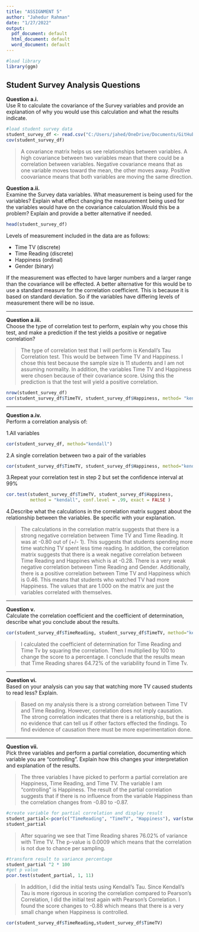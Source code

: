 ---
title: "ASSIGNMENT 5"
author: "Jahedur Rahman"
date: "1/27/2022"
output:
  pdf_document: default
  html_document: default
  word_document: default
---

```{r echo=FALSE, include=FALSE}
#load library
library(ggm)
```

## Student Survey Analysis Questions

**Question a.i.**\
Use R to calculate the covariance of the Survey variables and provide an explanation of why you would use this calculation and what the results indicate.

```{r, echo=TRUE, include=TRUE}
#load student survey data
student_survey_df <- read.csv("C:/Users/jahed/OneDrive/Documents/GitHub/dsc520/data/student-survey.csv")
cov(student_survey_df)
```

> A covariance matrix helps us see relationships between variables. A high covariance between two variables mean that there could be a correlation between variables. Negative covariance means that as one variable moves toward the mean, the other moves away. Positive coovariance means that both variables are moving the same direction. 

**Question a.ii.**\
Examine the Survey data variables. What measurement is being used for the variables? Explain what effect changing the measurement being used for the variables would have on the covariance calculation.Would this be a problem? Explain and provide a better alternative if needed.

```{r, echo=TRUE, include=TRUE}
head(student_survey_df)
```

Levels of measurement included in the data are as follows:

-   Time TV (discrete)
-   Time Reading (discrete)
-   Happiness (ordinal)
-   Gender (binary)

If the measurement was effected to have larger numbers and a larger range than the covariance will be effected. A better alternative for this would be to use a standard measure for the correlation coefficient. This is because it is based on standard deviation. So if the variables have differing levels of measurement there will be no issue.


------------------------------------------------------------------------

**Question a.iii.**\
Choose the type of correlation test to perform, explain why you chose this test, and make a prediction if the test yields a positive or negative correlation?

> The type of correlation test that I will perform is Kendall's Tau Correlation test. This would be between Time TV and Happiness. I chose this test because the sample size is 11 students and I am not assuming normality. In addition, the variables Time TV and Happiness were chosen because of their covariance score. Using this the prediction is that the test will yield a positive correlation.
```{r echo=TRUE, include=TRUE}
nrow(student_survey_df)
cor(student_survey_df$TimeTV, student_survey_df$Happiness, method= "kendall")
```

------------------------------------------------------------------------

**Question a.iv.**\
Perform a correlation analysis of:

1.All variables

```{r, echo=TRUE, include=TRUE}
cor(student_survey_df, method="kendall")
```

2.A single correlation between two a pair of the variables

```{r, echo=TRUE, include=TRUE}
cor(student_survey_df$TimeTV, student_survey_df$Happiness, method="kendall")
```

3.Repeat your correlation test in step 2 but set the confidence interval at 99%

```{r, echo=TRUE, include=TRUE}
cor.test(student_survey_df$TimeTV, student_survey_df$Happiness,
         method = "kendall", conf.level = .99, exact = FALSE )
```

4.Describe what the calculations in the correlation matrix suggest about the relationship between the variables. Be specific with your explanation.

> The calculations in the correlation matrix suggests that there is a strong negative correlation between Time TV and Time Reading. It was at -0.80 out of (+/- 1). This suggests that students spending more time watching TV spent less time reading. In addition, the correlation matrix suggests that there is a weak negative correlation between Time Reading and Happines which is at -0.28. There is a very weak negative correlation between Time Reading and Gender. Additionally, there is a positive correlation between Time TV and Happiness which is 0.46. This means that students who watched TV had more Happiness. The values that are 1.000 on the matrix are just the variables correlated with themselves. 

------------------------------------------------------------------------

**Question v.**\
Calculate the correlation coefficient and the coefficient of determination, describe what you conclude about the results.

```{r, echo=TRUE,include=TRUE}
cor(student_survey_df$TimeReading, student_survey_df$TimeTV, method="kendall")^2 * 100
```

> I calculated the coefficient of determination for Time Reading and Time Tv by squaring the correlation. Then I multiplied by 100 to change the score to a percentage. I conclude that the results mean that Time Reading shares 64.72% of the variability found in Time Tv.

------------------------------------------------------------------------

**Question vi.**\
Based on your analysis can you say that watching more TV caused students to read less? Explain.

> Based on my analysis there is a strong correlation between Time TV and Time Reading. However, correlation does not imply causation. The strong correlation indicates that there is a relationship, but the is no evidence that can tell us if other factors effected the findings. To find evidence of causation there must be more experimentation done.

------------------------------------------------------------------------

**Question vii.**\
Pick three variables and perform a partial correlation, documenting which variable you are "controlling". Explain how this changes your interpretation and explanation of the results.

> The three variables I have picked to perform a partial correlation are Happiness, Time Reading, and Time TV. The variable I am "controlling" is Happiness. The result of the partial correlation suggests that if there is no influence from the variable Happiness than the correlation changes from -0.80 to -0.87.

```{r, echo=TRUE, include=TRUE}
#create variable for partial correlation and display result
student_partial<-pcor(c("TimeReading", "TimeTV", "Happiness"), var(student_survey_df))
student_partial
```

> After squaring we see that Time Reading shares 76.02% of variance with Time TV. The p-value is 0.0009 which means that the correlation is not due to chance per sampling.

```{r, echo=TRUE, include=TRUE}
#transform result to variance percentage
student_partial ^2 * 100
#get p value
pcor.test(student_partial, 1, 11)
```
> In addition, I did the initial tests using Kendall's Tau. Since Kendall's Tau is more rigorous in scoring the correlation compared to Pearson's Correlation, I did the initial test again with Pearson's Correlation. I found the score changes to -0.88 which means that there is a very small change when Happiness is controlled.

```{r, echo=TRUE, include=TRUE}
cor(student_survey_df$TimeReading,student_survey_df$TimeTV)
```